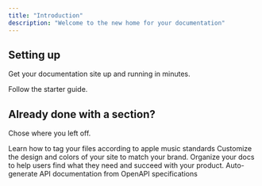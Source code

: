 ```yaml
---
title: "Introduction"
description: "Welcome to the new home for your documentation"
---
```


## Setting up

Get your documentation site up and running in minutes.

<Card title="Start here" icon="rocket" horizontal="false" href="/quickstart">
  Follow the starter guide.
</Card>

## Already done with a section?

Chose where you left off.

<Columns cols={2}>
  <Card title="Tagging" icon="tags" href="/tagging">
    Learn how to tag your files according to apple music standards
  </Card>
  <Card title="Customize your site" icon="palette" href="/essentials/settings">
    Customize the design and colors of your site to match your brand.
  </Card>
  <Card title="Set up navigation" icon="map" href="/essentials/navigation">
    Organize your docs to help users find what they need and succeed with your product.
  </Card>
  <Card title="API documentation" icon="terminal" href="/api-reference/introduction">
    Auto-generate API documentation from OpenAPI specifications
  </Card>
</Columns>